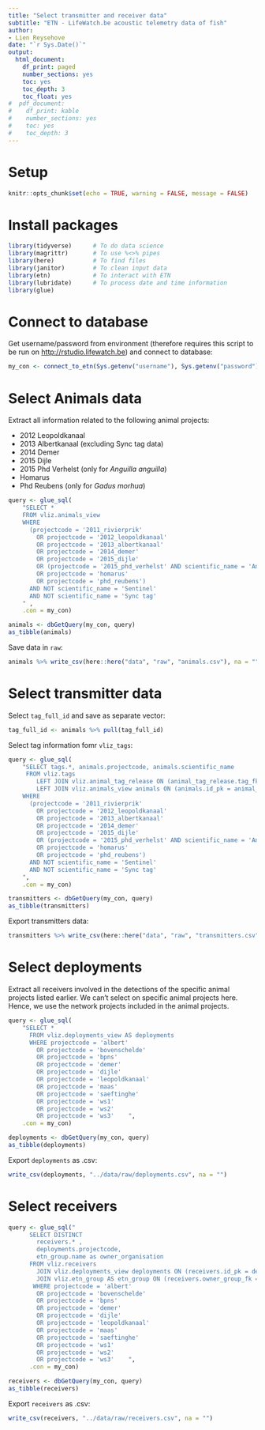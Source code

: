 ```yaml
---
title: "Select transmitter and receiver data"
subtitle: "ETN - LifeWatch.be acoustic telemetry data of fish"
author:
- Lien Reysehove
date: "`r Sys.Date()`"
output:
  html_document:
    df_print: paged
    number_sections: yes
    toc: yes
    toc_depth: 3
    toc_float: yes
#  pdf_document:
#    df_print: kable
#    number_sections: yes
#    toc: yes
#    toc_depth: 3
---
```


# Setup 

```r
knitr::opts_chunk$set(echo = TRUE, warning = FALSE, message = FALSE)
```

# Install packages

```r
library(tidyverse)      # To do data science
library(magrittr)       # To use %<>% pipes
library(here)           # To find files
library(janitor)        # To clean input data
library(etn)            # To interact with ETN
library(lubridate)      # To process date and time information
library(glue)
```

# Connect to database

Get username/password from environment (therefore requires this script to be run on <http://rstudio.lifewatch.be>) and connect to database:

```r
my_con <- connect_to_etn(Sys.getenv("username"), Sys.getenv("password"))
```


# Select Animals data

Extract all information related to the following animal projects:

- 2012 Leopoldkanaal
- 2013 Albertkanaal (excluding Sync tag data)
- 2014 Demer
- 2015 Dijle
- 2015 Phd Verhelst (only for _Anguilla anguilla_)
- Homarus
- Phd Reubens (only for _Gadus morhua_)

```r
query <- glue_sql(
    "SELECT *
    FROM vliz.animals_view
    WHERE 
      (projectcode = '2011_rivierprik' 
        OR projectcode = '2012_leopoldkanaal'
        OR projectcode = '2013_albertkanaal'
        OR projectcode = '2014_demer'
        OR projectcode = '2015_dijle'
        OR (projectcode = '2015_phd_verhelst' AND scientific_name = 'Anguilla anguilla')
        OR projectcode = 'homarus'
        OR projectcode = 'phd_reubens')
      AND NOT scientific_name = 'Sentinel'
      AND NOT scientific_name = 'Sync tag'
    " ,
    .con = my_con)

animals <- dbGetQuery(my_con, query)
as_tibble(animals)
```

Save data in `raw`:

```r
animals %>% write_csv(here::here("data", "raw", "animals.csv"), na = "")
```

# Select transmitter data

Select `tag_full_id` and save as separate vector:

```r
tag_full_id <- animals %>% pull(tag_full_id)
```

Select tag information fomr `vliz_tags`:

```r
query <- glue_sql(
    "SELECT tags.*, animals.projectcode, animals.scientific_name
     FROM vliz.tags
        LEFT JOIN vliz.animal_tag_release ON (animal_tag_release.tag_fk = tags.id_pk)
        LEFT JOIN vliz.animals_view animals ON (animals.id_pk = animal_tag_release.animal_fk)
    WHERE 
      (projectcode = '2011_rivierprik' 
        OR projectcode = '2012_leopoldkanaal'
        OR projectcode = '2013_albertkanaal'
        OR projectcode = '2014_demer'
        OR projectcode = '2015_dijle'
        OR (projectcode = '2015_phd_verhelst' AND scientific_name = 'Anguilla anguilla')
        OR projectcode = 'homarus'
        OR projectcode = 'phd_reubens')
      AND NOT scientific_name = 'Sentinel'
      AND NOT scientific_name = 'Sync tag'
    ", 
    .con = my_con)

transmitters <- dbGetQuery(my_con, query)
as_tibble(transmitters)
```

Export transmitters data:

```r
transmitters %>% write_csv(here::here("data", "raw", "transmitters.csv"), na = "")
```

# Select deployments

Extract all receivers involved in the detections of the specific animal projects listed earlier. We can't select on specific animal projects here. Hence, we use the network projects included in the animal projects.

```r
query <- glue_sql(
    "SELECT *
      FROM vliz.deployments_view AS deployments
      WHERE projectcode = 'albert'
        OR projectcode = 'bovenschelde'
        OR projectcode = 'bpns'
        OR projectcode = 'demer'
        OR projectcode = 'dijle'
        OR projectcode = 'leopoldkanaal'
        OR projectcode = 'maas'
        OR projectcode = 'saeftinghe'
        OR projectcode = 'ws1'
        OR projectcode = 'ws2'
        OR projectcode = 'ws3'    ",
    .con = my_con)

deployments <- dbGetQuery(my_con, query)
as_tibble(deployments)
```

Export `deployments` as .csv:

```r
write_csv(deployments, "../data/raw/deployments.csv", na = "")
```

# Select receivers

```r
query <- glue_sql("
      SELECT DISTINCT 
        receivers.* ,
        deployments.projectcode,
        etn_group.name as owner_organisation
      FROM vliz.receivers
        JOIN vliz.deployments_view deployments ON (receivers.id_pk = deployments.receiver_fk)
        JOIN vliz.etn_group AS etn_group ON (receivers.owner_group_fk = etn_group.id_pk)
       WHERE projectcode = 'albert'
        OR projectcode = 'bovenschelde'
        OR projectcode = 'bpns'
        OR projectcode = 'demer'
        OR projectcode = 'dijle'
        OR projectcode = 'leopoldkanaal'
        OR projectcode = 'maas'
        OR projectcode = 'saeftinghe'
        OR projectcode = 'ws1'
        OR projectcode = 'ws2'
        OR projectcode = 'ws3'    ",
      .con = my_con)

receivers <- dbGetQuery(my_con, query)
as_tibble(receivers)
```

Export `receivers` as .csv:

```r
write_csv(receivers, "../data/raw/receivers.csv", na = "")
```

